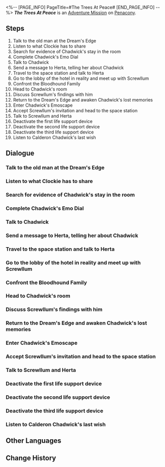 <%-- [PAGE_INFO]
PageTitle=#The Trees At Peace#
[END_PAGE_INFO] --%>
{{Stub|Dialogue.}}
{{Mission Infobox
|id            = 2030301
|title         = 
|image         = <!--Mission The Trees At Peace.png-->
|type          = Adventure
|event_name    = 
|chapter       = 
|requirements  = 
* [[Trailblaze Mission]] ''[[Whodunit]]'' completed
* [[Trailblaze Continuance]] ''[[When the Stars of Ingenuity Shine]]'' completed
|summary       = Calderon Chadwick was once a brilliant scientist. However, the "Imaginary Implosion Pulse" he developed led to the loss of homes and lives for innumerable individuals.<br />He spent the remainder of his life yearning for redemption, and it took several centuries after his physical demise for him to find the rightful place he deserved.
|characters    = Chadwick; Clockie; Concerned Scientist; Dudley; Excited Researcher; Moira; Nervous Researcher; Researchers; Screwllum; Taciturn Scientist; Trailblazer
|startLocation = [[Penacony]] - [[Dream's Edge]]
|world         = Penacony
|area          = Dream's Edge
|prev          = 
|next          = 
|rewards       = Trailblaze EXP*350; Stellar Jade*50; Traveler's Guide*5; Refined Aether*5; Lost Crystal*5; Clock Credits*360; Credit*80,000
}}
'''''The Trees At Peace''''' is an [[Adventure Mission]] on [[Penacony]].

==Steps==
# Talk to the old man at the Dream's Edge
# Listen to what Clockie has to share
# Search for evidence of Chadwick's stay in the room
# Complete Chadwick's Emo Dial
# Talk to Chadwick
# Send a message to Herta, telling her about Chadwick
# Travel to the space station and talk to Herta
# Go to the lobby of the hotel in reality and meet up with Screwllum
# Confront the Bloodhound Family
# Head to Chadwick's room
# Discuss Screwllum's findings with him
# Return to the Dream's Edge and awaken Chadwick's lost memories
# Enter Chadwick's Emoscape
# Accept Screwllum's invitation and head to the space station
# Talk to Screwllum and Herta
# Deactivate the first life support device
# Deactivate the second life support device
# Deactivate the third life support device
# Listen to Calderon Chadwick's last wish

<!--
==Gameplay Notes==

--><!--
==Trial Character==

-->
==Dialogue==
{{Stub Dialogue}}
===Talk to the old man at the Dream's Edge===
{{Mission Description|type=adventure|location=Dream's Edge|You encounter an old man with a profound gaze at the Dream's Edge.<br />Talk with him and learn about his experiences.}}
{{Dialogue Start}}
:{{tx}}
{{Dialogue End}}

===Listen to what Clockie has to share===
{{Mission Description|type=adventure|location=<!--to be added-->|update|You encounter an old man with a profound gaze at the Dream's Edge, but your discussion is harshly interrupted by the Bloodhound Family.<br />Clockie seems to have sensed something from the old man. Talk with him.}}
{{Dialogue Start}}
:{{tx}}
{{Dialogue End}}

===Search for evidence of Chadwick's stay in the room===
{{Mission Description|type=adventure|location=<!--to be added-->|update|Screwllum joins you in the investigation of Chadwick's past.<br />Chadwick's room seems empty. Explore the area for any potential clues.}}
{{Dialogue Start}}
:{{tx}}
{{Dialogue End}}

===Complete Chadwick's Emo Dial===
{{Mission Description|type=adventure|location=<!--to be added-->|update|You encounter an old man with a profound gaze at the Dream's Edge, but your discussion is harshly interrupted by the Bloodhound Family.<br />Clockie believes that the old man is lacking a certain mood. Help fix his lost emotions after the Bloodhound Family members leave.}}
{{Dialogue Start}}
:{{tx}}
{{Dialogue End}}

===Talk to Chadwick===
{{Mission Description|type=adventure|location=<!--to be added-->|update|You have helped the old man named Chadwick fix his missing mood pieces.<br />Now, you can have an uninterrupted talk with him.}}
{{Dialogue Start}}
:{{tx}}
{{Dialogue End}}

===Send a message to Herta, telling her about Chadwick===
{{Mission Description|type=adventure|location=Dream's Edge|update|Surprisingly, the old man named Chadwick was once a member of the Genius Society. Why is he stranded at the Dream's Edge?<br />You decide to inform other members of the Society &mdash; the ones you know, that is &mdash; about Chadwick's situation.}}
{{Dialogue Start}}
:{{tx}}
{{Dialogue End}}

===Travel to the space station and talk to Herta===
{{Mission Description|type=adventure|location=<!--to be added-->|update|Surprisingly, the old man named Chadwick was once a member of the Genius Society. Why is he stranded at the Dream's Edge?<br />Herta is shocked by the news of his presence in Penacony and requests that you immediately head to the space station to discuss further information.}}
{{Dialogue Start}}
:{{tx}}
{{Dialogue End}}

===Go to the lobby of the hotel in reality and meet up with Screwllum===
{{Mission Description|type=adventure|location=<!--to be added-->|update|Surprisingly, the old man named Chadwick was once a member of the Genius Society. Why is he stranded at the Dream's Edge?<br />Screwllum decides to personally travel to Penacony to uncover the truth and invites you to meet at The Reverie.}}
{{Dialogue Start}}
:{{tx}}
{{Dialogue End}}

===Confront the Bloodhound Family===
{{Mission Description|type=adventure|location=Herta's Office|update|Screwllum joins you in the investigation of Chadwick's past.<br />However, the Bloodhound Family once again poses a hindrance. Find a way to convince them.}}
{{Dialogue Start}}
:{{tx}}
{{Dialogue End}}

===Head to Chadwick's room===
{{Mission Description|type=adventure|location=<!--to be added-->|update|Screwllum joins you in the investigation of Chadwick's past.<br />Thanks to Screwllum's negotiation, The Family has accepted your request to check Chadwick's room.}}
{{Dialogue Start}}
:{{tx}}
{{Dialogue End}}

===Discuss Screwllum's findings with him===
{{Mission Description|type=adventure|location=Dream's Edge|update|Screwllum joins you in the investigation of Chadwick's past.<br />Screwllum has found something in the empty room. Talk to him to learn more.}}
{{Dialogue Start}}
:{{tx}}
{{Dialogue End}}

===Return to the Dream's Edge and awaken Chadwick's lost memories===
{{Mission Description|type=adventure|location=<!--to be added-->|update|Chadwick's physical body has already vanished, leaving behind a cluster of Memory Bubbles.<br />Return to the Dream's Edge with Screwllum's keepsake to help Chadwick recall his forgotten past.}}
{{Dialogue Start}}
:{{tx}}
{{Dialogue End}}

===Enter Chadwick's Emoscape===
{{Mission Description|type=adventure|location=<!--to be added-->|update|Screwllum's keepsake seems to have awakened Chadwick's memories.<br />Use the Clockwork to enter his Emoscape and relive his experiences.}}
{{Dialogue Start}}
:{{tx}}
{{Dialogue End}}

===Accept Screwllum's invitation and head to the space station===
{{Mission Description|type=adventure|location=<!--to be added-->|update|Screwllum has convinced The Family and retrieved Chadwick's memories.<br />Return to the space station and bid farewell to Dr. Chadwick, accompanied by Screwllum and Herta.}}
{{Dialogue Start}}
:{{tx}}
{{Dialogue End}}

===Talk to Screwllum and Herta===
{{Dialogue Start}}
:{{tx}}
{{Dialogue End}}

===Deactivate the first life support device===
{{Mission Description|type=adventure|location=<!--to be added-->|update|Under the watchful eyes of you, Screwllum, and Herta &mdash; Dr. Chadwick, who has endured external and mental struggles throughout his life, finally reaches a peaceful end.<br />Deactivate all the life support devices and send him on to his final journey.}}
{{Dialogue Start}}
:{{tx}}
{{Dialogue End}}

===Deactivate the second life support device===
{{Dialogue Start}}
:{{tx}}
{{Dialogue End}}

===Deactivate the third life support device===
{{Dialogue Start}}
:{{tx}}
{{Dialogue End}}

===Listen to Calderon Chadwick's last wish===
{{Mission Description|type=adventure|location=<!--to be added-->|update|Under the watchful eyes of you, Screwllum, and Herta &mdash; Dr. Chadwick, who has endured external and mental struggles throughout his life, finally reaches a peaceful end.<br />However, before the Ocean of Trees returns to complete tranquility, the genius still has something to say...}}
{{Dialogue Start}}
:{{tx}}
{{Dialogue End}}

==Other Languages==
{{Other Languages
|en   = The Trees At Peace
|zhs  = 树海归于谧宁
|zht  = 樹海歸於謐寧
|ja   = 樹海は静謐に帰す
|ko   = 고요함으로 돌아간 숲
|es   = Los árboles vuelven a la calma
|fr   = Forêt en paix
|ru   = Мир среди деревьев
|th   = ผืนป่ากลับสู่ความสงบ
|vi   = Biển Rừng Tĩnh Lặng
|de   = Das Meer von Bäumen ruht
|id   = Lautan Pohon Kembali Tenang
|pt   = As Árvores em Paz
}}

==Change History==
{{Change History|2.0}}
